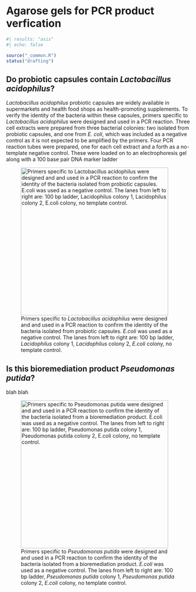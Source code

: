 # Agarose gels for PCR product verfication {#sec-PCR-product-verification}

```r
#| results: "asis"
#| echo: false

source("_common.R")
status("drafting")
```

## 

## Do probiotic capsules contain *Lactobacillus acidophilus*?

*Lactobacillus acidophilus* probiotic capsules are widely available in
supermarkets and health food shops as health-promoting supplements. To
verify the identity of the bacteria within these capsules, primers
specific to *Lactobacillus acidophilus* were designed and used in a PCR
reaction. Three cell extracts were prepared from three bacterial
colonies: two isolated from probiotic capsules, and one from *E. coli*,
which was included as a negative control as it is not expected to be
amplified by the primers. Four PCR reaction tubes were prepared, one for
each cell extract and a forth as a no-template negative control. These
were loaded on to an electrophoresis gel along with a 100 base pair DNA
marker ladder

![Primers specific to *Lactobacillus acidophilus* were designed and and
used in a PCR reaction to confirm the identity of the bacteria isolated
from probiotic capsules. *E.coli* was used as a negative control. The
lanes from left to right are: 100 bp ladder, *Lacidophilus* colony 1,
*Lacidophilus* colony 2, *E.coli* colony, no template
control.](data-images/lactobacillus-gel-dna.png){width="400"}

## Is this bioremediation product *Pseudomonas putida*?

blah blah

![Primers specific to *Pseudomonas putida* were designed and and used in
a PCR reaction to confirm the identity of the bacteria isolated from a
bioremediation product. *E.coli* was used as a negative control. The
lanes from left to right are: 100 bp ladder, *Pseudomonas putida* colony
1, *Pseudomonas putida* colony 2, *E.coli* colony, no template
control.](data-images/pseudomonas-gel-dna.png){width="400"}
